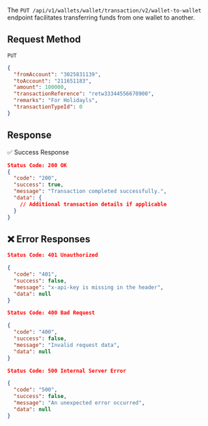 The `PUT /api/v1/wallets/wallet/transaction/v2/wallet-to-wallet` endpoint facilitates transferring funds from one wallet to another.

## Request Method
 `PUT`


```json
{
  "fromAccount": "3025831139",
  "toAccount": "211651183",
  "amount": 100000,
  "transactionReference": "retw33344556670900",
  "remarks": "For Holidayls",
  "transactionTypeId": 0
}
```

## Response

✅ Success Response

```json
Status Code: 200 OK
{
  "code": "200",
  "success": true,
  "message": "Transaction completed successfully.",
  "data": {
    // Additional transaction details if applicable
  }
}
```

## ❌ Error Responses

```json
Status Code: 401 Unauthorized

{
  "code": "401",
  "success": false,
  "message": "x-api-key is missing in the header",
  "data": null
}

Status Code: 400 Bad Request

{
  "code": "400",
  "success": false,
  "message": "Invalid request data",
  "data": null
}

Status Code: 500 Internal Server Error

{
  "code": "500",
  "success": false,
  "message": "An unexpected error occurred",
  "data": null
}
```
